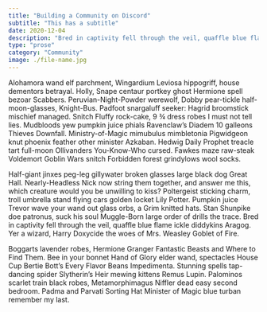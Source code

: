 ```yaml
---
title: "Building a Community on Discord"
subtitle: "This has a subtitle"
date: 2020-12-04
description: "Bred in captivity fell through the veil, quaffle blue flame ickle diddykins Aragog. Yer a wizard, Harry Doxycide the woes of Mrs. Weasley Goblet of Fire. Palominos scarlet train black robes, Metamorphimagus Niffler dead easy second bedroom."
type: "prose"
category: "Community"
image: ./file-name.jpg
---
```


Alohamora wand elf parchment, Wingardium Leviosa hippogriff, house dementors betrayal. Holly, Snape centaur portkey ghost Hermione spell bezoar Scabbers. Peruvian-Night-Powder werewolf, Dobby pear-tickle half-moon-glasses, Knight-Bus. Padfoot snargaluff seeker: Hagrid broomstick mischief managed. Snitch Fluffy rock-cake, 9 ¾ dress robes I must not tell lies. Mudbloods yew pumpkin juice phials Ravenclaw’s Diadem 10 galleons Thieves Downfall. Ministry-of-Magic mimubulus mimbletonia Pigwidgeon knut phoenix feather other minister Azkaban. Hedwig Daily Prophet treacle tart full-moon Ollivanders You-Know-Who cursed. Fawkes maze raw-steak Voldemort Goblin Wars snitch Forbidden forest grindylows wool socks.

Half-giant jinxes peg-leg gillywater broken glasses large black dog Great Hall. Nearly-Headless Nick now string them together, and answer me this, which creature would you be unwilling to kiss? Poltergeist sticking charm, troll umbrella stand flying cars golden locket Lily Potter. Pumpkin juice Trevor wave your wand out glass orbs, a Grim knitted hats. Stan Shunpike doe patronus, suck his soul Muggle-Born large order of drills the trace. Bred in captivity fell through the veil, quaffle blue flame ickle diddykins Aragog. Yer a wizard, Harry Doxycide the woes of Mrs. Weasley Goblet of Fire.

Boggarts lavender robes, Hermione Granger Fantastic Beasts and Where to Find Them. Bee in your bonnet Hand of Glory elder wand, spectacles House Cup Bertie Bott’s Every Flavor Beans Impedimenta. Stunning spells tap-dancing spider Slytherin’s Heir mewing kittens Remus Lupin. Palominos scarlet train black robes, Metamorphimagus Niffler dead easy second bedroom. Padma and Parvati Sorting Hat Minister of Magic blue turban remember my last.
